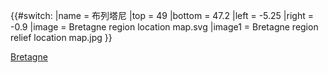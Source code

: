 {{#switch:{{{1}}}
|name   = 布列塔尼
|top    = 49
|bottom = 47.2
|left   = -5.25
|right  = -0.9
|image  = Bretagne region location map.svg
|image1 = Bretagne region relief location map.jpg
}}<noinclude>{{Location map/Info}}
{{Documentation}}

[[Category:法國各大區地理位置圖模板|Bretagne]]

</noinclude>
